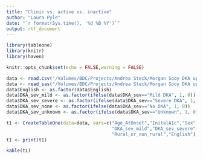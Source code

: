 ```yaml
---
title: "Clinic vs. active vs. inactive"
author: "Laura Pyle"
date: "`r format(Sys.time(), '%d %B %Y')`"
output: rtf_document
---
```


```r

library(tableone)
library(knitr)
library(haven)

knitr::opts_chunk$set(echo = FALSE,warning = FALSE)

```

```r
data <- read.csv("/Volumes/BDC/Projects/Andrea Steck/Morgan Sooy DKA update/table1.csv")
data <- read_sas("/Volumes/BDC/Projects/Andrea Steck/Morgan Sooy DKA update/table1.sas7bdat")
data$English <- as.factor(data$English)
data$DKA_sev_mild <- as.factor(ifelse(data$DKA_sev=="Mild DKA", 1, 0))
data$DKA_sev_severe <- as.factor(ifelse(data$DKA_sev=="Severe DKA", 1, 0))
data$DKA_sev_none <- as.factor(ifelse(data$DKA_sev=="No DKA", 1, 0))
data$DKA_sev_unknown <- as.factor(ifelse(data$DKA_sev=="Unknown", 1, 0))

t1 <- CreateTableOne(data=data, vars=c("Age_AtOnset","InitalA1c","Sex","race_eth","new_ins","DKA","DKA_sev",
                                       "DKA_sev_mild","DKA_sev_severe","DKA_sev_none","DKA_sev_unknown",
                                       "Rural_or_non_rural","English"), strata="active_inactive_clinic")
t1 <- print(t1)
```

```r
kable(t1)
```
